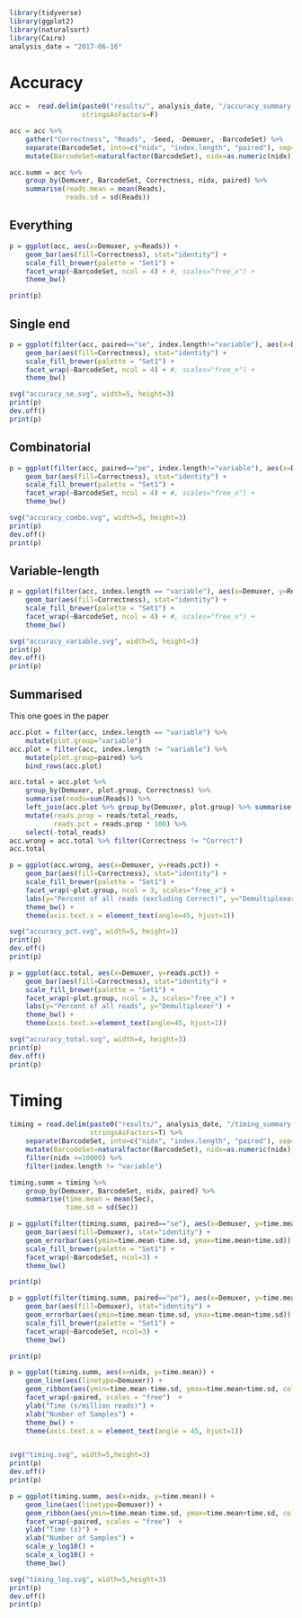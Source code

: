 ```r
library(tidyverse)
library(ggplot2)
library(naturalsort)
library(Cairo)
analysis_date = "2017-06-16"
```

# Accuracy


```r
acc =  read.delim(paste0("results/", analysis_date, "/accuracy_summary.tsv"),
                  stringsAsFactors=F)

acc = acc %>%
    gather("Correctness", "Reads", -Seed, -Demuxer, -BarcodeSet) %>%
    separate(BarcodeSet, into=c("nidx", "index.length", "paired"), sep="-", remove=F) %>%
    mutate(BarcodeSet=naturalfactor(BarcodeSet), nidx=as.numeric(nidx))

acc.summ = acc %>%
    group_by(Demuxer, BarcodeSet, Correctness, nidx, paired) %>%
    summarise(reads.mean = mean(Reads),
              reads.sd = sd(Reads))
```

## Everything

```r
p = ggplot(acc, aes(x=Demuxer, y=Reads)) +
    geom_bar(aes(fill=Correctness), stat="identity") +
    scale_fill_brewer(palette = "Set1") +
    facet_wrap(~BarcodeSet, ncol = 4) + #, scales="free_x") +
    theme_bw()

print(p)
```

## Single end

```r
p = ggplot(filter(acc, paired=="se", index.length!="variable"), aes(x=Demuxer, y=Reads)) +
    geom_bar(aes(fill=Correctness), stat="identity") +
    scale_fill_brewer(palette = "Set1") +
    facet_wrap(~BarcodeSet, ncol = 4) + #, scales="free_x") +
    theme_bw()

svg("accuracy_se.svg", width=5, height=3)
print(p)
dev.off()
print(p)
```

## Combinatorial

```r
p = ggplot(filter(acc, paired=="pe", index.length!="variable"), aes(x=Demuxer, y=Reads)) +
    geom_bar(aes(fill=Correctness), stat="identity") +
    scale_fill_brewer(palette = "Set1") +
    facet_wrap(~BarcodeSet, ncol = 4) + #, scales="free_x") +
    theme_bw()

svg("accuracy_combo.svg", width=5, height=3)
print(p)
dev.off()
print(p)
```

## Variable-length

```r
p = ggplot(filter(acc, index.length == "variable"), aes(x=Demuxer, y=Reads)) +
    geom_bar(aes(fill=Correctness), stat="identity") +
    scale_fill_brewer(palette = "Set1") +
    facet_wrap(~BarcodeSet, ncol = 4) + #, scales="free_x") +
    theme_bw()

svg("accuracy_variable.svg", width=5, height=3)
print(p)
dev.off()
print(p)
```

## Summarised

This one goes in the paper

```r
acc.plot = filter(acc, index.length == "variable") %>%
    mutate(plot.group="variable")
acc.plot = filter(acc, index.length != "variable") %>%
    mutate(plot.group=paired) %>%
    bind_rows(acc.plot)

acc.total = acc.plot %>%
    group_by(Demuxer, plot.group, Correctness) %>%
    summarise(reads=sum(Reads)) %>%
    left_join(acc.plot %>% group_by(Demuxer, plot.group) %>% summarise(total_reads=sum(Reads))) %>%
    mutate(reads.prop = reads/total_reads,
           reads.pct = reads.prop * 100) %>%
    select(-total_reads)
acc.wrong = acc.total %>% filter(Correctness != "Correct")
acc.total
```

```r
p = ggplot(acc.wrong, aes(x=Demuxer, y=reads.pct)) +
    geom_bar(aes(fill=Correctness), stat="identity") +
    scale_fill_brewer(palette = "Set1") +
    facet_wrap(~plot.group, ncol = 3, scales="free_x") +
    labs(y="Percent of all reads (excluding Correct)", y="Demultiplexer") +
    theme_bw() +
    theme(axis.text.x = element_text(angle=45, hjust=1))

svg("accuracy_pct.svg", width=5, height=3)
print(p)
dev.off()
print(p)
```


```r
p = ggplot(acc.total, aes(x=Demuxer, y=reads.pct)) +
    geom_bar(aes(fill=Correctness), stat="identity") +
    scale_fill_brewer(palette = "Set1") +
    facet_wrap(~plot.group, ncol = 3, scales="free_x") +
    labs(y="Percent of all reads", y="Demultiplexer") +
    theme_bw() +
    theme(axis.text.x=element_text(angle=45, hjust=1))

svg("accuracy_total.svg", width=4, height=3)
print(p)
dev.off()
print(p)
```


# Timing


```r
timing = read.delim(paste0("results/", analysis_date, "/timing_summary.tsv"),
                    stringsAsFactors=T) %>%
    separate(BarcodeSet, into=c("nidx", "index.length", "paired"), sep="-", remove=F) %>%
    mutate(BarcodeSet=naturalfactor(BarcodeSet), nidx=as.numeric(nidx)) %>%
    filter(nidx <=10000) %>%
    filter(index.length != "variable")

timing.summ = timing %>%
    group_by(Demuxer, BarcodeSet, nidx, paired) %>%
    summarise(time.mean = mean(Sec),
              time.sd = sd(Sec))
```


```r
p = ggplot(filter(timing.summ, paired=="se"), aes(x=Demuxer, y=time.mean)) +
    geom_bar(aes(fill=Demuxer), stat="identity") +
    geom_errorbar(aes(ymin=time.mean-time.sd, ymax=time.mean+time.sd)) +
    scale_fill_brewer(palette = "Set1") +
    facet_wrap(~BarcodeSet, ncol=3) +
    theme_bw()

print(p)
```


```r
p = ggplot(filter(timing.summ, paired=="pe"), aes(x=Demuxer, y=time.mean)) +
    geom_bar(aes(fill=Demuxer), stat="identity") +
    geom_errorbar(aes(ymin=time.mean-time.sd, ymax=time.mean+time.sd)) +
    scale_fill_brewer(palette = "Set1") +
    facet_wrap(~BarcodeSet, ncol=3) +
    theme_bw()

print(p)
```


```r
p = ggplot(timing.summ, aes(x=nidx, y=time.mean)) +
    geom_line(aes(linetype=Demuxer)) +
    geom_ribbon(aes(ymin=time.mean-time.sd, ymax=time.mean+time.sd, colour=Demuxer, fill=Demuxer), alpha=0.2) +
    facet_wrap(~paired, scales = "free")  +
    ylab("Time (s/million reads)") +
    xlab("Number of Samples") +
    theme_bw() +
    theme(axis.text.x = element_text(angle = 45, hjust=1))


svg("timing.svg", width=5,height=3)
print(p)
dev.off()
print(p)
```


```r
p = ggplot(timing.summ, aes(x=nidx, y=time.mean)) +
    geom_line(aes(linetype=Demuxer)) +
    geom_ribbon(aes(ymin=time.mean-time.sd, ymax=time.mean+time.sd, colour=Demuxer, fill=Demuxer), alpha=0.2) +
    facet_wrap(~paired, scales = "free")  +
    ylab("Time (s)") +
    xlab("Number of Samples") +
    scale_y_log10() +
    scale_x_log10() +
    theme_bw()

svg("timing_log.svg", width=5,height=3)
print(p)
dev.off()
print(p)
```
